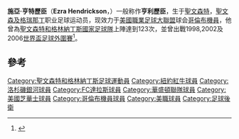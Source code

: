 {{unreferenced|time=2013-11-17T12:47:20+00:00}}
{{Football player infobox| playername= 亨特歷臣
| fullname = Ezra Hendrickson
| nickname = ''EZ''
| image = [[File:EzraHendrickson20041017.jpg|Ezra Hendrickson]]
| dateofbirth = {{birth date and age|1972|1|16}}
| cityofbirth = {{link-en|Layou|Layou}}
| countryofbirth = [[聖文森特和格林納丁斯|聖文森特和格林納丁斯]]
| height = {{height|ft=6|in=3}}
| currentclub  = [[哥倫布機員|哥倫布機員]]
| clubnumber = 23
| position = [[後衛_(足球)|後衛]]
| youthyears = 1990–93
| youthclubs = {{link-en|德雷克大学足球队|Drake University Soccer|Drake}}
| years = 1994<br>1995–96<br>1997<br>1997–03<br>2003<br>2003–04<br>2004<br>2005<br>2006–
| clubs = {{link-en|Des Moines Menace|Des Moines Menace}}<br>{{link-en|New Orleans Storm|New Orleans Storm}}<br>[[紐約紅牛|紐約紅牛]]<br>[[洛杉磯銀河|洛杉磯銀河]]<br>[[達拉斯燃燒|達拉斯燃燒]]<br>{{link-en|查勒斯頓電池|Charleston Battery}}<br>[[華盛頓聯隊|華盛頓聯隊]]<br>[[美國芝華士|美國芝華士]]<br>[[哥倫布機員|哥倫布機員]]
| caps(goals) =  {{0}}{{0}}0 {{0}}(?)<br>{{0}}{{0}}0 {{0}}(?)<br>{{0}}{{0}}8 {{0}}(0)<br>168 (22)<br>{{0}}16 {{0}}(1)<br>{{0}}{{0}}5 {{0}}(0)<br>{{0}}14 {{0}}(0)<br>{{0}}31 {{0}}(3)<br>{{0}}54 {{0}}(2)
| nationalyears = 1995–08
| nationalteam = [[聖文森特和格林納丁斯國家足球隊|聖文森特和格林納丁斯國家足球隊]]
| nationalcaps(goals) =  123 {{0}}
| pcupdate = 24 May, 2008
| ntupdate = 28 June, 2005
}}
'''施亞·亨特歷臣'''（'''Ezra Hendrickson'''，{{bd|1972年|1月16日|}}）一般称作'''亨利歷臣'''，生于[[圣文森特岛|聖文森特]]，[[聖文森及格瑞那丁|聖文森及格瑞那丁]]职业足球运动员，现效力于[[美國職業足球大聯盟|美國職業足球大聯盟]]球会[[哥倫布機員|哥倫布機員]]，他曾為[[聖文森特和格林納丁斯國家足球隊|聖文森特和格林納丁斯國家足球隊]]上陣達到123次，並曾出戰1998,2002及2006[[世界盃足球外圍賽|世界盃足球外圍賽]]<ref>{{FIFA player|158560}}</ref>。

==參考==
{{Reflist}}

{{DEFAULTSORT:Hendrickson, Ezra}}
[[Category:聖文森特和格林納丁斯足球運動員|Category:聖文森特和格林納丁斯足球運動員]]
[[Category:紐約紅牛球員|Category:紐約紅牛球員]]
[[Category:洛杉磯銀河球員|Category:洛杉磯銀河球員]]
[[Category:FC達拉斯球員|Category:FC達拉斯球員]]
[[Category:華盛頓聯隊球員|Category:華盛頓聯隊球員]]
[[Category:美國芝華士球員|Category:美國芝華士球員]]
[[Category:哥倫布機員球員|Category:哥倫布機員球員]]
[[Category:美職球員|Category:美職球員]]
[[Category:足球後衛|Category:足球後衛]]
{{soccer-bio-stub}}